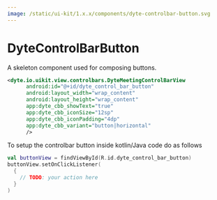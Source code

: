 ```yaml
---
image: /static/ui-kit/1.x.x/components/dyte-controlbar-button.svg
---
```


# DyteControlBarButton

A skeleton component used for composing buttons.

```xml
<dyte.io.uikit.view.controlbars.DyteMeetingControlBarView
      android:id="@+id/dyte_control_bar_button"
      android:layout_width="wrap_content"
      android:layout_height="wrap_content"
      app:dyte_cbb_showText="true"
      app:dyte_cbb_iconSize="12sp"
      app:dyte_cbb_iconPadding="4dp"
      app:dyte_cbb_variant="button|horizontal"
      />
```

To setup the controlbar button inside kotlin/Java code do as follows
```kotlin
val buttonView = findViewById(R.id.dyte_control_bar_button)
buttonView.setOnClickListener(
  {
    // TODO: your action here
  }
)
```
